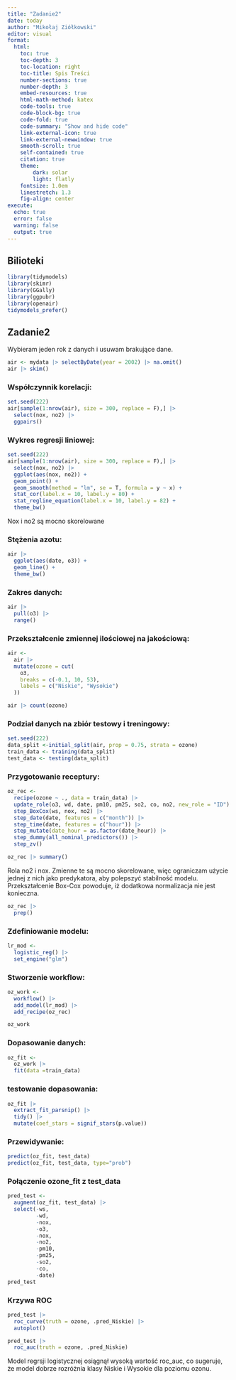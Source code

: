 ```yaml
---
title: "Zadanie2"
date: today
author: "Mikołaj Ziółkowski"
editor: visual
format: 
  html:
    toc: true
    toc-depth: 3
    toc-location: right
    toc-title: Spis Treści
    number-sections: true
    number-depth: 3
    embed-resources: true
    html-math-method: katex
    code-tools: true
    code-block-bg: true
    code-fold: true
    code-summary: "Show and hide code"
    link-external-icon: true
    link-external-newwindow: true
    smooth-scroll: true
    self-contained: true
    citation: true
    theme: 
        dark: solar
        light: flatly
    fontsize: 1.0em
    linestretch: 1.3
    fig-align: center
execute: 
  echo: true
  error: false
  warning: false
  output: true
---
```


## Bilioteki
```r
library(tidymodels) 
library(skimr) 
library(GGally)
library(ggpubr)
library(openair) 
tidymodels_prefer()
```

## Zadanie2

Wybieram jeden rok z danych i usuwam brakujące dane.

```r
air <- mydata |> selectByDate(year = 2002) |> na.omit()
air |> skim()

```
### Współczynnik korelacji:

```r
set.seed(222)
air[sample(1:nrow(air), size = 300, replace = F),] |> 
  select(nox, no2) |> 
  ggpairs()
```

### Wykres regresji liniowej:

```r
set.seed(222)
air[sample(1:nrow(air), size = 300, replace = F),] |> 
  select(nox, no2) |> 
  ggplot(aes(nox, no2)) +
  geom_point() +
  geom_smooth(method = "lm", se = T, formula = y ~ x) + 
  stat_cor(label.x = 10, label.y = 80) + 
  stat_regline_equation(label.x = 10, label.y = 82) +
  theme_bw()
```

Nox i no2 są mocno skorelowane

### Stężenia azotu:

```r
air |>    
  ggplot(aes(date, o3)) +     
  geom_line() +     
  theme_bw()
```

### Zakres danych:

```r
air |> 
  pull(o3) |> 
  range() 
```

### Przekształcenie zmiennej ilościowej na jakościową:

```r
air <-
  air |>
  mutate(ozone = cut(
    o3,
    breaks = c(-0.1, 10, 53),
    labels = c("Niskie", "Wysokie")
  ))

air |> count(ozone)
```

### Podział danych na zbiór testowy i treningowy:

```r
set.seed(222)
data_split <-initial_split(air, prop = 0.75, strata = ozone)
train_data <- training(data_split)
test_data <- testing(data_split)
```

### Przygotowanie receptury:

```r
oz_rec <- 
  recipe(ozone ~ ., data = train_data) |>
  update_role(o3, wd, date, pm10, pm25, so2, co, no2, new_role = "ID") |> 
  step_BoxCox(ws, nox, no2) |>
  step_date(date, features = c("month")) |>
  step_time(date, features = c("hour")) |> 
  step_mutate(date_hour = as.factor(date_hour)) |>  
  step_dummy(all_nominal_predictors()) |>
  step_zv()

oz_rec |> summary()
```
Rola no2 i nox. Zmienne te są mocno skorelowane, więc ograniczam użycie jednej z nich jako predykatora, aby polepszyć stabilność modelu.
Przekształcenie Box-Cox powoduje, iż dodatkowa normalizacja nie jest konieczna.

```r
oz_rec |>
  prep()
```

### Zdefiniowanie modelu:

```r
lr_mod <-
  logistic_reg() |> 
  set_engine("glm")
```

### Stworzenie workflow:

```r

oz_work <- 
  workflow() |> 
  add_model(lr_mod) |> 
  add_recipe(oz_rec)

oz_work
```

### Dopasowanie danych:

```r
oz_fit <-
  oz_work |> 
  fit(data =train_data)
```

### testowanie dopasowania:

```r
oz_fit |> 
  extract_fit_parsnip() |> 
  tidy() |> 
  mutate(coef_stars = signif_stars(p.value))
```

### Przewidywanie:

```r
predict(oz_fit, test_data)
predict(oz_fit, test_data, type="prob")
```

### Połączenie ozone_fit z test_data

```r
pred_test <- 
  augment(oz_fit, test_data) |>
  select(-ws,
         -wd,
         -nox,
         -o3,
         -nox,
         -no2,
         -pm10,
         -pm25,
         -so2,
         -co,
         -date)
pred_test
```

### Krzywa ROC

```r
pred_test |> 
  roc_curve(truth = ozone, .pred_Niskie) |> 
  autoplot()

pred_test |> 
  roc_auc(truth = ozone, .pred_Niskie)
```

Model regrsji logistycznej osiągnął wysoką wartość roc_auc, co sugeruje, że model dobrze rozróżnia klasy Niskie i Wysokie dla poziomu ozonu.